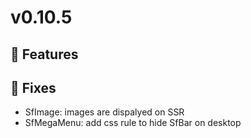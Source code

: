 
<Meta title="Releases/v0.10.5 - Latest/Change log" />

# v0.10.5

## 🚀 Features


## 🐛 Fixes
- SfImage: images are dispalyed on SSR
- SfMegaMenu: add css rule to hide SfBar on desktop
